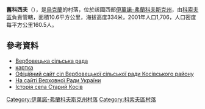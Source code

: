 {{coord|48|19|21|N|25|7|51|E|scale:30000|display=title}}

'''舊科西夫'''（{{lang-uk|Старий Косів}}），是[[烏克蘭|烏克蘭]]的村落，位於該國西部[[伊萬諾-弗蘭科夫斯克州|伊萬諾-弗蘭科夫斯克州]]，由[[科索夫區|科索夫區]]負責管轄，面積10.6平方公里，海拔高度334米，2001年人口1,706，人口密度每平方公里160.5人。

==參考資料==
*[https://web.archive.org/web/20131022065658/http://verbovets.kosiv.net/ Вербовецька сільська рада]
*[http://gska2.rada.gov.ua/pls/z7502/A005?rdat1=31.03.2009&rf7571=13802 картка]{{dead link|date=2018年4月 |bot=InternetArchiveBot |fix-attempted=yes }}
* [https://web.archive.org/web/20131022065658/http://verbovets.kosiv.net/ Офіційний сайт сіл Вербовецької сільської ради Косівського району]
* [https://web.archive.org/web/20160304212757/http://w1.c1.rada.gov.ua/pls/z7502/A005?rdat1=08.12.2011&rf7571=13802 На сайті Верховної Ради України]
* [https://web.archive.org/web/20160305041450/http://www.ukrainica.org.ua/ukr/projects/sela_ukraini/istorii_sel/1242-1242 Історія села Старий Косів]

{{DEFAULTSORT:Старий Косів}}
[[Category:伊萬諾-弗蘭科夫斯克州村落|Category:伊萬諾-弗蘭科夫斯克州村落]]
[[Category:科索夫區村落|Category:科索夫區村落]]


{{IvanoFrankivsk-geo-stub}}